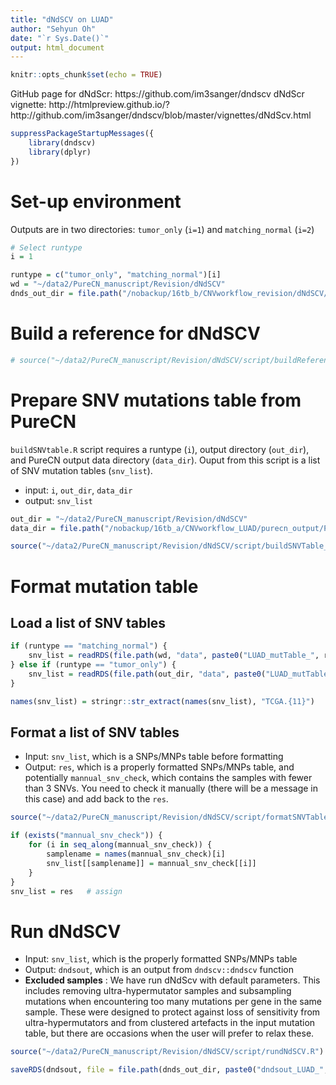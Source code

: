 ```yaml
---
title: "dNdSCV on LUAD"
author: "Sehyun Oh"
date: "`r Sys.Date()`"
output: html_document
---
```


```r
knitr::opts_chunk$set(echo = TRUE)
```

GitHub page for dNdScr: https://github.com/im3sanger/dndscv
dNdScr vignette: http://htmlpreview.github.io/?http://github.com/im3sanger/dndscv/blob/master/vignettes/dNdScv.html

```r
suppressPackageStartupMessages({
    library(dndscv)
    library(dplyr)
})
```

# Set-up environment
Outputs are in two directories: `tumor_only` (`i=1`) and `matching_normal` (`i=2`)

```r
# Select runtype
i = 1

runtype = c("tumor_only", "matching_normal")[i]
wd = "~/data2/PureCN_manuscript/Revision/dNdSCV"
dnds_out_dir = file.path("/nobackup/16tb_b/CNVworkflow_revision/dNdSCV/outputs/LUAD", runtype)
```

# Build a reference for dNdSCV
```r
# source("~/data2/PureCN_manuscript/Revision/dNdSCV/script/buildReference.R")
```


# Prepare SNV mutations table from PureCN
`buildSNVtable.R` script requires a runtype (`i`), output directory (`out_dir`), and
PureCN output data directory (`data_dir`). Ouput from this script is a list of SNV 
mutation tables (`snv_list`). 

- input: `i`, `out_dir`, `data_dir`   
- output: `snv_list`   

```r
out_dir = "~/data2/PureCN_manuscript/Revision/dNdSCV"
data_dir = file.path("/nobackup/16tb_a/CNVworkflow_LUAD/purecn_output/PureCN", runtype)

source("~/data2/PureCN_manuscript/Revision/dNdSCV/script/buildSNVTable_LUAD.R")
```


# Format mutation table
## Load a list of SNV tables
```r
if (runtype == "matching_normal") {
    snv_list = readRDS(file.path(wd, "data", paste0("LUAD_mutTable_", runtype, ".rds")))
} else if (runtype == "tumor_only") {
    snv_list = readRDS(file.path(out_dir, "data", paste0("LUAD_mutTable_", runtype, "_rescalePriors.rds")))
}

names(snv_list) = stringr::str_extract(names(snv_list), "TCGA.{11}")
```

## Format a list of SNV tables
* Input: `snv_list`, which is a SNPs/MNPs table before formatting      
* Output: `res`, which is a properly formatted SNPs/MNPs table, and potentially 
`mannual_snv_check`, which contains the samples with fewer than 3 SNVs. You need 
to check it manually (there will be a message in this case) and add back to the `res`.

```r
source("~/data2/PureCN_manuscript/Revision/dNdSCV/script/formatSNVTable.R")
```

```r
if (exists("mannual_snv_check")) {
    for (i in seq_along(mannual_snv_check)) {
        samplename = names(mannual_snv_check)[i]
        snv_list[[samplename]] = mannual_snv_check[[i]]
    }
}
snv_list = res   # assign 
```


# Run dNdSCV
* Input: `snv_list`, which is the properly formatted SNPs/MNPs table   
* Output: `dndsout`, which is an output from `dndscv::dndscv` function
* **Excluded samples** : We have run dNdScv with default parameters. This includes
removing ultra-hypermutator samples and subsampling mutations when encountering too
many mutations per gene in the same sample. These were designed to protect against 
loss of sensitivity from ultra-hypermutators and from clustered artefacts in the 
input mutation table, but there are occasions when the user will prefer to relax these.

```r
source("~/data2/PureCN_manuscript/Revision/dNdSCV/script/rundNdSCV.R")
```

```r
saveRDS(dndsout, file = file.path(dnds_out_dir, paste0("dndsout_LUAD_", runtype, "_rescalePriors.rds")))
```
